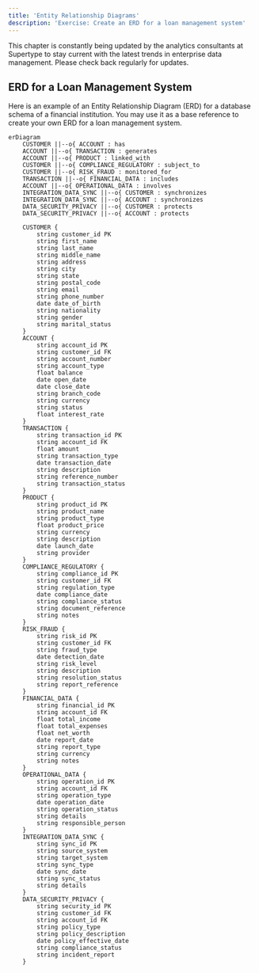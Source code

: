 ```yaml
---
title: 'Entity Relationship Diagrams'
description: 'Exercise: Create an ERD for a loan management system'
---
```


<Note>
  This chapter is constantly being updated by the analytics consultants at Supertype to stay current with the latest trends 
  in enterprise data management. Please check back regularly for updates.
</Note>

## ERD for a Loan Management System
Here is an example of an Entity Relationship Diagram (ERD) for a database schema of a financial institution. You 
may use it as a base reference to create your own ERD for a loan management system.

```mermaid
erDiagram
    CUSTOMER ||--o{ ACCOUNT : has
    ACCOUNT ||--o{ TRANSACTION : generates
    ACCOUNT ||--o{ PRODUCT : linked_with
    CUSTOMER ||--o{ COMPLIANCE_REGULATORY : subject_to
    CUSTOMER ||--o{ RISK_FRAUD : monitored_for
    TRANSACTION ||--o{ FINANCIAL_DATA : includes
    ACCOUNT ||--o{ OPERATIONAL_DATA : involves
    INTEGRATION_DATA_SYNC ||--o{ CUSTOMER : synchronizes
    INTEGRATION_DATA_SYNC ||--o{ ACCOUNT : synchronizes
    DATA_SECURITY_PRIVACY ||--o{ CUSTOMER : protects
    DATA_SECURITY_PRIVACY ||--o{ ACCOUNT : protects

    CUSTOMER {
        string customer_id PK
        string first_name
        string last_name
        string middle_name
        string address
        string city
        string state
        string postal_code
        string email
        string phone_number
        date date_of_birth
        string nationality
        string gender
        string marital_status
    }
    ACCOUNT {
        string account_id PK
        string customer_id FK
        string account_number
        string account_type
        float balance
        date open_date
        date close_date
        string branch_code
        string currency
        string status
        float interest_rate
    }
    TRANSACTION {
        string transaction_id PK
        string account_id FK
        float amount
        string transaction_type
        date transaction_date
        string description
        string reference_number
        string transaction_status
    }
    PRODUCT {
        string product_id PK
        string product_name
        string product_type
        float product_price
        string currency
        string description
        date launch_date
        string provider
    }
    COMPLIANCE_REGULATORY {
        string compliance_id PK
        string customer_id FK
        string regulation_type
        date compliance_date
        string compliance_status
        string document_reference
        string notes
    }
    RISK_FRAUD {
        string risk_id PK
        string customer_id FK
        string fraud_type
        date detection_date
        string risk_level
        string description
        string resolution_status
        string report_reference
    }
    FINANCIAL_DATA {
        string financial_id PK
        string account_id FK
        float total_income
        float total_expenses
        float net_worth
        date report_date
        string report_type
        string currency
        string notes
    }
    OPERATIONAL_DATA {
        string operation_id PK
        string account_id FK
        string operation_type
        date operation_date
        string operation_status
        string details
        string responsible_person
    }
    INTEGRATION_DATA_SYNC {
        string sync_id PK
        string source_system
        string target_system
        string sync_type
        date sync_date
        string sync_status
        string details
    }
    DATA_SECURITY_PRIVACY {
        string security_id PK
        string customer_id FK
        string account_id FK
        string policy_type
        string policy_description
        date policy_effective_date
        string compliance_status
        string incident_report
    }

```


